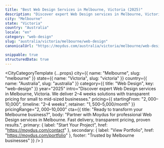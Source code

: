 ```yaml
---
title: "Best Web Design Services in Melbourne, Victoria (2025)"
description: "Discover expert Web Design services in Melbourne, Victoria. 2–4 weeks delivery, $2,000–$10,000 investment. Local market expertise + modern solutions."
city: "Melbourne"
state: "Victoria"
country: "Australia"
locale: "en"
category: "web-design"
slug: "australia/victoria/melbourne/web-design"
canonicalUrl: "https://moydus.com/australia/victoria/melbourne/web-design"

snippable: true
structuredData: true
---
```



  <CityCategoryTemplate
    {...props}
    city={{ name: "Melbourne", slug: "melbourne" }}
    state={{ name: "Victoria", slug: "victoria" }}
    country={{ name: "Australia", slug: "australia" }}
    category={{ title: "Web Design", key: "web-design" }}
    year="2025"
    intro="Discover expert Web Design services in Melbourne, Victoria. We deliver 2–4 weeks solutions with transparent pricing for small to mid-sized businesses."
    pricing={{
      startingFrom: "$2,000–$10,000",
      timeline: "2–4 weeks",
      retainer: "$1,500–$5,000/month"
    }}
    pricingRange="$2,000–$10,000"
    cta={{
      title: "Ready to transform your Melbourne business?",
      body: "Partner with Moydus for professional Web Design services in Melbourne. Fast delivery, transparent pricing, proven results.",
      primary: { label: "Start Your Project", href: "https://moydus.com/contact" },
      secondary: { label: "View Portfolio", href: "https://moydus.com/portfolio" },
      footer: "Trusted by Melbourne businesses"
    }}
  />
)
